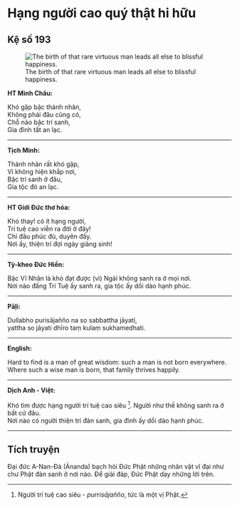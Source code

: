 # Hạng người cao quý thật hi hữu {- #hang-nguoi-cao-quy-that-hi-huu}

## Kệ số 193 {- #ke-so-193}

![The birth of that rare virtuous man leads all else to blissful happiness.](images/kinh-phap-cu-ke-so-193-dhammapada-verse-193.jpg){fig-align="center" .lightbox}

**HT Minh Châu:**

Khó gặp bậc thánh nhân,  
Không phải đâu cũng có,  
Chỗ nào bậc trí sanh,  
Gia đình tất an lạc.  

<hr class="divider">

**Tịch Minh:**

Thánh nhân rất khó gặp,  
Vì không hiện khắp nơi,  
Bậc trí sanh ở đâu,  
Gia tộc đó an lạc.  

<hr class="divider">

**HT Giới Đức thơ hóa:**

Khó thay! có ít hạng người,  
Trí tuệ cao viễn ra đời ở đây!  
Chỉ đâu phúc đủ, duyên đầy.  
Nơi ấy, thiện trí đợi ngày giáng sinh!  

<hr class="divider">

**Tỳ-kheo Đức Hiền:**

Bậc Vĩ Nhân là khó đạt được (vì) Ngài không sanh ra ở mọi nơi.  
Nơi nào đấng Trí Tuệ ấy sanh ra, gia tộc ấy dồi dào hạnh phúc.  

<hr class="divider">

**Pāḷi:**

Dullabho purisājañño na so sabbattha jāyati,  
yattha so jāyati dhīro taṃ kulaṃ sukhamedhati.  

<hr class="divider">

**English:**

Hard to find is a man of great wisdom: such a man is not born everywhere.  
Where such a wise man is born, that family thrives happily.  

<hr class="divider">

**Dịch Anh - Việt:**

Khó tìm được hạng người trí tuệ cao siêu [^1]. Người như thế không sanh ra ở bất cứ đâu.  
Nơi nào có người thiện trí đản sanh, gia đình ấy dồi dào hạnh phúc.  

<hr class="divider">

## Tích truyện {- #tich-truyen}

Ðại đức A-Nan-Ðà (Ānanda) bạch hỏi Ðức Phật những nhân vật vĩ đại như chư Phật đản sanh ở nơi nào. Ðể giải đáp, Ðức Phật dạy những lời trên.

[^1]: Người trí tuệ cao siêu - *purrisājañño*, tức là một vị Phật.